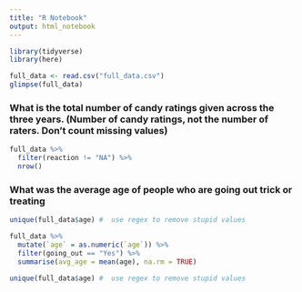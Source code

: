 ```yaml
---
title: "R Notebook"
output: html_notebook
---
```

```r
library(tidyverse)
library(here)
```

```r
full_data <- read.csv("full_data.csv")
glimpse(full_data)
```

### What is the total number of candy ratings given across the three years. (Number of candy ratings, not the number of raters. Don’t count missing values)

```r
full_data %>% 
  filter(reaction != "NA") %>% 
  nrow()
```

### What was the average age of people who are going out trick or treating

```r
unique(full_data$age) #  use regex to remove stupid values
```



```r
full_data %>% 
  mutate(`age` = as.numeric(`age`)) %>% 
  filter(going_out == "Yes") %>% 
  summarise(avg_age = mean(age), na.rm = TRUE)


```

```r
unique(full_data$age) #  use regex to remove stupid values
```


